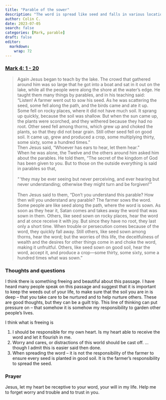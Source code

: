 ```yaml
---
title: "Parable of the sower"
description: "The word is spread like seed and falls in various locations -- some good and some bad."
author: Colin C.
date: 2023-07-05
search: false
categories: [Mark, parable]
draft: false
editor: 
  markdown: 
    wrap: 72
---
```


### [Mark 4: 1 - 20](https://www.bible.com/bible/111/MRK.4.NIV)

> Again Jesus began to teach by the lake. The crowd that gathered around him was so large that he got into a boat and sat in it out on the lake, while all the people were along the shore at the water’s edge. He taught them many things by parables, and in his teaching said: “Listen! A farmer went out to sow his seed. As he was scattering the seed, some fell along the path, and the birds came and ate it up. Some fell on rocky places, where it did not have much soil. It sprang up quickly, because the soil was shallow. But when the sun came up, the plants were scorched, and they withered because they had no root. Other seed fell among thorns, which grew up and choked the plants, so that they did not bear grain. Still other seed fell on good soil. It came up, grew and produced a crop, some multiplying thirty, some sixty, some a hundred times.”\
> Then Jesus said, “Whoever has ears to hear, let them hear.”\
> When he was alone, the Twelve and the others around him asked him about the parables. He told them, “The secret of the kingdom of God has been given to you. But to those on the outside everything is said in parables so that,\
> \
> “ ‘they may be ever seeing but never perceiving,
and ever hearing but never understanding;
otherwise they might turn and be forgiven!’ ”\
> \
> Then Jesus said to them, “Don’t you understand this parable? How then will you understand any parable? The farmer sows the word. Some people are like seed along the path, where the word is sown. As soon as they hear it, Satan comes and takes away the word that was sown in them. Others, like seed sown on rocky places, hear the word and at once receive it with joy. But since they have no root, they last only a short time. When trouble or persecution comes because of the word, they quickly fall away. Still others, like seed sown among thorns, hear the word; but the worries of this life, the deceitfulness of wealth and the desires for other things come in and choke the word, making it unfruitful. Others, like seed sown on good soil, hear the word, accept it, and produce a crop—some thirty, some sixty, some a hundred times what was sown.”


### Thoughts and questions

I think there is something freeing and beautiful about this passage.  I have heard many people speak on this passage and suggest that it is important to keep the weeds out of your life, to make sure that the soil you are in is deep -- that you take care to be nurtured and to help nurture others.  These are good thoughts, but they can be a guilt trip.  This line of thinking can put pressure on -- that somehow it is somehow my responsibility to garden other people's lives. 

I think what is freeing is 

1.  I should be responsible for my own heart.  Is my heart able to receive the word and let it flourish in me. 
2.  Worry and cares, or distractions of this world should be cast off. ... though I admit this is easier said then done.
3.  When spreading the word -- it is not the responsibility of the farmer to ensure every seed is planted in good soil.  It is the farmer's responsibility to spread the seed. 

### Prayer

Jesus, let my heart be receptive to your word, your will in my life.  Help me to forget worry and trouble and to trust in you. 
